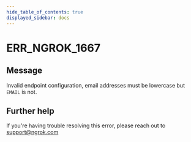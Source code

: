 ```yaml
---
hide_table_of_contents: true
displayed_sidebar: docs
---
```



# ERR_NGROK_1667

## Message

Invalid endpoint configuration, email addresses must be lowercase but `EMAIL` is not.

<ErrorDetails error="err_ngrok_1667" />

## Further help

If you're having trouble resolving this error, please reach out to [support@ngrok.com](mailto:support@ngrok.com?subject=Help%20with%20ERR_NGROK_1667)
